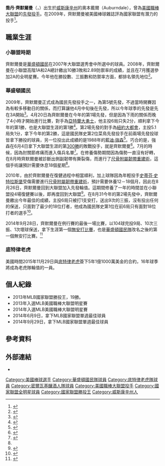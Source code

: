 {{Infobox MLB player
| name        =喬丹·齊默爾曼<br />Jordan Zimmermann
| image       = File:Jordan Zimermann.jpg
| width       = 
| team        = 
| number      = 
| position    = 先發投手
| birth_date   = {{birth date and age|1986|5|23}}
| birth_place  = {{USA}}[[威斯康辛州|威斯康辛州]][[奧本代爾|奧本代爾]]
| bats        = 右
| throws      = 右
| debutdate   = 4月20日
| debutyear   = 2009年
| debutteam   = 華盛頓國民
| finaldate   = 5月7日
| finalyear   = 2021年
| finalteam   = 密爾瓦基釀酒人
| stat1label  = [[勝投|勝－敗]]
| stat1value  = 95－91
| stat2label  = [[防禦率|防禦率]]
| stat2value  = 4.07
| stat3label  =[[三振|三振]]
| stat3value  = 1,271
| teams =
*[[華盛頓國民|華盛頓國民]] （{{MLBy|2009年}}－{{MLBy|2015年}})
*[[底特律老虎|底特律老虎]] （{{MLBy|2016年}}－{{MLBy|2020年}}）
*[[密爾瓦基釀酒人|密爾瓦基釀酒人]] （{{MLBy|2021年}}）
}}
'''喬丹·齊默爾曼'''（{{lang-en| Jordan Zimmermann }}，{{bd|1986年|5月23日}}）出生於[[威斯康辛州|威斯康辛州]]的奧本戴爾（Auburndale），曾為[[美國職棒大聯盟|美國職棒大聯盟]]的[[先發投手|先發投手]]。在2009年，齊默爾曼被美國棒球雜誌評為國家聯盟有潛力的投手<ref>{{Cite web |url=http://www.baseballamerica.com/today/prospects/rankings/organization-top-10-prospects/2009/267400.html |title=Washington Nationals top 10 prospects |accessdate=2011-08-04 |archive-date=2017-05-06 |archive-url=https://web.archive.org/web/20170506154244/http://www.baseballamerica.com/today/prospects/rankings/organization-top-10-prospects/2009/267400.html |dead-url=no }}</ref>。

==職業生涯==
===小聯盟時期===
齊默爾曼是[[華盛頓國民|華盛頓國民]]在2007年大聯盟選秀會中所選中的球員。2008年，齊默爾曼在小聯盟高階1A和2A總計繳出10勝3敗和2.89防禦率的成績，並且在7月獲選參加2A的全明星賽。今年他在勝投數、三振數和防禦率方面，都排名領先地位<ref>{{Cite web |url=http://www.minorleaguebaseball.com/news/season_in_review/y2008/index.jsp?sid=milb&mlbid=was |title=2008 Nationals Year in Review |accessdate=2011-08-04 |archive-date=2011-06-28 |archive-url=https://web.archive.org/web/20110628231638/http://www.minorleaguebaseball.com/news/season_in_review/y2008/index.jsp?sid=milb&mlbid=was |dead-url=no }}</ref>。

===華盛頓國民===
2009年，齊默爾曼正式成為國民先發投手之一，為第5號先發，不過當時開賽因為有較多移動日的關係，而打算讓他4月中旬後在先發，所以今年球季的先發是先在3A開始<ref>{{Cite web |url=http://sportsillustrated.cnn.com/2009/baseball/mlb/04/04/nationals.moves.ap/index.html |title=Nationals Send Zimmermann to AAA |accessdate=2011-08-04 |archive-date=2012-10-24 |archive-url=https://web.archive.org/web/20121024152351/http://sportsillustrated.cnn.com/2009/baseball/mlb/04/04/nationals.moves.ap/index.html |dead-url=no }}</ref>。4月20日為齊默爾曼在今年的第1場先發，但是因為下雨的關係而晚了4小時才開始進行比賽，對手為[[亞特蘭大勇士|亞特蘭大勇士]]，他主投6局只失2分，順利拿下今年的第1勝，也是大聯盟生涯的第1勝<ref>{{Cite web |url=http://scores.espn.go.com/mlb/recap?gameId=290420120 |title=Nats' Zimmermann goes 6 strong en route to win in MLB debut |accessdate=2011-08-04 |archive-date=2016-03-03 |archive-url=https://web.archive.org/web/20160303214105/http://scores.espn.go.com/mlb/recap?gameId=290420120 |dead-url=no }}</ref>。第2場先發的對手為[[紐約大都會|紐約大都會]]，主投5.1局失1分，拿下今年的第2勝，這是國民隊史第2位菜鳥先發投手在前兩場先發投球皆拿下勝投的球員，另一位投出此成績的是1988年的[[藍迪·強森|藍迪·強森]]<ref>{{Cite web |url=http://mlb.mlb.com/news/article.jsp?ymd=20090426&content_id=4432538&vkey=recap&fext=.jsp&c_id=was |title=Who's the 'mann? Nats run over Mets |accessdate=2011-08-04 |archive-date=2014-07-25 |archive-url=https://web.archive.org/web/20140725194711/http://mlb.mlb.com/news/article.jsp?ymd=20090426&content_id=4432538&vkey=recap&fext=.jsp&c_id=was |dead-url=no }}</ref>。巧合的是，強森在6月4日拿下大聯盟生涯的第[[300勝俱樂部|300勝]]的敗戰投手，就是齊默爾曼<ref>{{Cite web |url=http://washington.nationals.mlb.com/news/article.jsp?ymd=20090604&content_id=5151444&vkey=recap&fext=.jsp&c_id=was |title=Zimmermann a hard-luck loser to history |accessdate=2011-08-04 |archive-date=2014-05-21 |archive-url=https://web.archive.org/web/20140521081919/http://washington.nationals.mlb.com/news/article.jsp?ymd=20090604&content_id=5151444&vkey=recap&fext=.jsp&c_id=was |dead-url=no }}</ref>。7月的時候，因為肘關節疼痛而進入傷兵名單<ref name="WP-20090810">{{cite news | url=http://voices.washingtonpost.com/nationalsjournal/2009/08/jordan_zimmermann_to_have_tomm.html | first=Tom | last=Boswell | date=August 10, 2009 | accessdate=August 26, 2010 | work=Nationals Journal | publisher=[[The_Washington_Post|The Washington Post]] | title=Zimmermann Will Miss 18 Months | archive-date=2017-03-16 | archive-url=https://web.archive.org/web/20170316203353/http://voices.washingtonpost.com/nationalsjournal/2009/08/jordan_zimmermann_to_have_tomm.html | dead-url=no }}</ref>。在修養傷勢期間因為傷勢一直沒有好轉，在8月時齊默爾曼被診斷出側副韌帶有撕裂傷，而進行了[[尺骨附屬韌帶重建術|尺骨附屬韌帶重建術]]，這個手術讓預計需要休息18個星期<ref name="WP-20090810"/>。

2010年，由於齊默爾曼在復健過程中相當順利，加上球隊因為年輕投手[[史蒂芬·史特拉斯堡|史蒂芬·史特拉斯堡]]受傷需要進行[[尺骨附屬韌帶重建術|尺骨附屬韌帶重建術]]，預計需要休養12－18個月，因此在8月26日，齊默爾曼回到大聯盟加入先發輪值。這期間修養了一年的時間並在小聯盟投4場復健賽以後，即再度回到大聯盟<ref>{{cite web | url=http://www.rototimes.com/article/2010/8/Daily-Dose-Closer-Confusion | title=Daily Dose: Closer Confusion | first=Ted | last=Carlson | date=August 26, 2010 | accessdate=August 26, 2010 | deadurl=yes | archiveurl=https://web.archive.org/web/20100901234829/http://www.rototimes.com/article/2010/8/Daily-Dose-Closer-Confusion | archivedate=2010年9月1日 }}</ref>。在8月31今年的第2場先發中，齊默爾曼繳出今年最佳的成績，主投6局只被打1支安打，送出9次的三振，沒有投出任何的保送，只面對了最少的18位打者，他成為國民隊史第1位在前6局只有面對18位打者的選手<ref>{{cite news | url=http://www.washingtonpost.com/wp-dyn/content/article/2010/08/31/AR2010083106517.html | title=Jordan Zimmermann dazzles, but Washington Nationals lose to Florida Marlins, 1-0 in 10 innings | first=Adam | last=Kilgore | publisher=[[The_Washington_Post|The Washington Post]] | date=September 1, 2010 | accessdate=September 1, 2010 | archive-date=2019-06-13 | archive-url=https://web.archive.org/web/20190613120222/http://www.washingtonpost.com/wp-dyn/content/article/2010/08/31/AR2010083106517.html | dead-url=no }}</ref>。

2014年9月28日，齊默爾曼在例行賽的最後一場比賽，以104球完投9局、10次三振、1次壞球保送，拿下生涯第一個[[無安打比賽|無安打比賽]]，也是[[華盛頓國民隊|華盛頓國民隊]]改名之後的第一個無安打比賽。<ref>{{Cite web |url=http://www.chinatimes.com/realtimenews/20140929002880-260403 |title=存档副本 |accessdate=2015-02-23 |archive-date=2019-06-29 |archive-url=https://web.archive.org/web/20190629061953/https://www.chinatimes.com/realtimenews/20140929002880-260403 |dead-url=no }}</ref>

===底特律老虎===
美國時間2015年11月29日與[[底特律老虎|底特律老虎]]簽下5年1億1000萬美金的合約，16年球季將成為老虎隊輪值的一員。

== 個人紀錄 ==

*2013年MLB國家聯盟勝投王，19勝。
*2013年入選MLB美國職棒大聯盟明星賽
*2014年入選MLB美國職棒大聯盟明星賽
*2014年6月9日，拿下MLB國家聯盟單週最佳球員
*2014年9月29日，拿下MLB國家聯盟單週最佳球員

==參考資料==
{{reflist}}

==外部連結==
{{Commons category|Jordan Zimmermann}}
*{{baseballstats |mlb=519455 |espn=30209 |br=z/zimmejo02 |fangraphs=paT07004 |cube=jordan-zimmermann |brm=35259}}

{{密爾瓦基釀酒人隊當前登錄名單}}

{{DEFAULTSORT:Zimmermann, Jordan}}
[[Category:美國棒球選手|Category:美國棒球選手]]
[[Category:華盛頓國民隊球員|Category:華盛頓國民隊球員]]
[[Category:底特律老虎隊球員|Category:底特律老虎隊球員]]
[[Category:密爾瓦基釀酒人隊球員|Category:密爾瓦基釀酒人隊球員]]
[[Category:美國職棒大聯盟投手|Category:美國職棒大聯盟投手]]
[[Category:國家聯盟全明星球員|Category:國家聯盟全明星球員]]
[[Category:國家聯盟勝投王|Category:國家聯盟勝投王]]
[[Category:威斯康辛州人|Category:威斯康辛州人]]